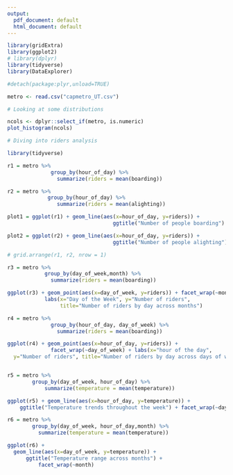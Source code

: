---
output:
  pdf_document: default
  html_document: default
---
```{r}
library(gridExtra)
library(ggplot2)
# library(dplyr)
library(tidyverse)
library(DataExplorer)

#detach(package:plyr,unload=TRUE)

metro <- read.csv("capmetro_UT.csv")

# Looking at some distributions

ncols <- dplyr::select_if(metro, is.numeric)
plot_histogram(ncols)

# Diving into riders analysis 

library(tidyverse)

r1 = metro %>%
              group_by(hour_of_day) %>%
                summarize(riders = mean(boarding))

r2 = metro %>%
             group_by(hour_of_day) %>%
                summarize(riders = mean(alighting))

plot1 = ggplot(r1) + geom_line(aes(x=hour_of_day, y=riders)) + 
                                  ggtitle("Number of people boarding")

plot2 = ggplot(r2) + geom_line(aes(x=hour_of_day, y=riders)) + 
                                  ggtitle("Number of people alighting")

# grid.arrange(r1, r2, nrow = 1)

r3 = metro %>% 
            group_by(day_of_week,month) %>% 
              summarize(riders = mean(boarding))

ggplot(r3) + geom_point(aes(x=day_of_week, y=riders)) + facet_wrap(~month) +
            labs(x="Day of the Week", y="Number of riders",
                 title="Number of riders by day across months")

r4 = metro %>%
              group_by(hour_of_day, day_of_week) %>%
                summarize(riders = mean(boarding))

ggplot(r4) + geom_point(aes(x=hour_of_day, y=riders)) + 
              facet_wrap(~day_of_week) + labs(x="hour of the day",
  y="Number of riders", title="Number of riders by day across days of week")


r5 = metro %>%
        group_by(day_of_week, hour_of_day) %>%
            summarize(temperature = mean(temperature))

ggplot(r5) + geom_line(aes(x=hour_of_day, y=temperature)) + 
    ggtitle("Temperature trends throughout the week") + facet_wrap(~day_of_week)

r6 = metro %>%
        group_by(day_of_week, hour_of_day,month) %>%
          summarize(temperature = mean(temperature))

ggplot(r6) + 
  geom_line(aes(x=day_of_week, y=temperature)) + 
      ggtitle("Temperature range across months") +
          facet_wrap(~month)

```
